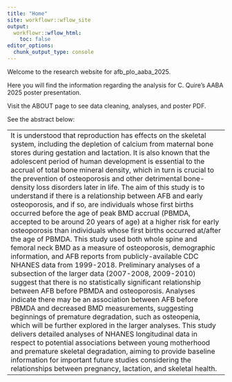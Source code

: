 ```yaml
---
title: "Home"
site: workflowr::wflow_site
output:
  workflowr::wflow_html:
    toc: false
editor_options:
  chunk_output_type: console
---
```


Welcome to the research website for afb_plo_aaba_2025.

Here you will find the information regarding the analysis for C. Quire's AABA 2025 poster presentation.

Visit the ABOUT page to see data cleaning, analyses, and poster PDF.

See the abstract below:

|  |
|------------------------------------------------------------------------|
| It is understood that reproduction has effects on the skeletal system, including the depletion of calcium from maternal bone stores during gestation and lactation. It is also known that the adolescent period of human development is essential to the accrual of total bone mineral density, which in turn is crucial to the prevention of osteoporosis and other detrimental bone-density loss disorders later in life. The aim of this study is to understand if there is a relationship between AFB and early osteoporosis, and if so, are individuals whose first births occurred before the age of peak BMD accrual (PBMDA, accepted to be around 20 years of age) at a higher risk for early osteoporosis than individuals whose first births occurred at/after the age of PBMDA. This study used both whole spine and femoral neck BMD as a measure of osteoporosis, demographic information, and AFB reports from publicly-available CDC NHANES data from 1999-2018. Preliminary analyses of a subsection of the larger data (2007-2008, 2009-2010) suggest that there is no statistically significant relationship between AFB before PBMDA and osteoporosis. Analyses indicate there may be an association between AFB before PBMDA and decreased BMD measurements, suggesting beginnings of premature degradation, such as osteopenia, which will be further explored in the larger analyses. This study delivers detailed analyses of NHANES longitudinal data in respect to potential associations between young motherhood and premature skeletal degradation, aiming to provide baseline information for important future studies considering the relationships between pregnancy, lactation, and skeletal health.  |

